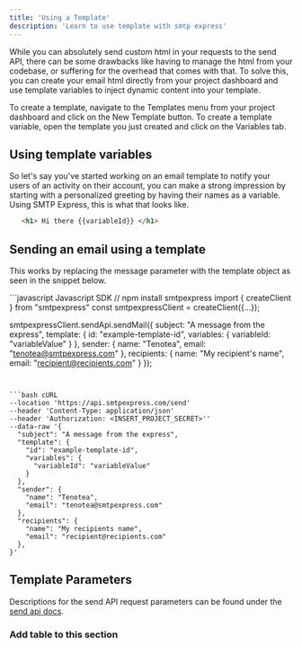```yaml
---
title: 'Using a Template'
description: 'Learn to use template with smtp express'
---
```


While you can absolutely send custom html in your requests to the send API, there can be some drawbacks like having to manage the html from your codebase, or suffering for the overhead that comes with that. To solve this, you can create your email html directly from your project dashboard and use template variables to inject dynamic content into your template.

To create a template, navigate to the Templates menu from your project dashboard and click on the New Template button. To create a template variable, open the template you just created and click on the Variables tab.

## Using template variables
So let's say you've started working on an email template to notify your users of an activity on their account, you can make a strong impression by starting with a personalized greeting by having their names as a variable. Using SMTP Express, this is what that looks like.

```html
   <h1> Hi there {{variableId}} </h1>
```

## Sending an email using a template
This works by replacing the message parameter with the template object as seen in the snippet below.


<CodeGroup>
```javascript Javascript SDK
// npm install smtpexpress
import { createClient } from "smtpexpress"
const smtpexpressClient = createClient({...});

smtpexpressClient.sendApi.sendMail({
  subject: "A message from the express",
  template: {
    id: "example-template-id",
    variables: {
      variableId: "variableValue"
    }
  },
  sender: {
    name: "Tenotea",
    email: "tenotea@smtpexpress.com"
  },
  recipients: {
    name: "My recipient's name", 
    email: "recipient@recipients.com"
  }
});
```


```bash cURL
--location 'https://api.smtpexpress.com/send'
--header 'Content-Type: application/json'
--header 'Authorization: <INSERT_PROJECT_SECRET>''
--data-raw '{
  "subject": "A message from the express",
  "template": {
    "id": "example-template-id",
    "variables": {
      "variableId": "variableValue"
    }
  },
  "sender": {
    "name": "Tenotea",
    "email": "tenotea@smtpexpress.com"
  },
  "recipients": {
    "name": "My recipients name", 
    "email": "recipient@recipients.com"
  },
}'
```
</CodeGroup>

## Template Parameters
Descriptions for the send API request parameters can be found under the [send api docs]().

### Add table to this section